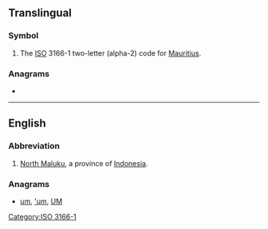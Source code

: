 ==Translingual==

===Symbol===
{{head|mul|symbol}}
# The [[ISO]] 3166-1 two-letter (alpha-2) code for [[Mauritius]].

===Anagrams===

*{{l|mul|UM}}

[[Category:ISO 3166-1]]

----

==English==

===Abbreviation===
{{rfc-header|Abbreviation}}
{{head|en|abbreviation}}
# [[North Maluku]], a province of [[Indonesia]].

===Anagrams===
* [[um#English|um]], [['um#English|'um]], [[UM#English|UM]]